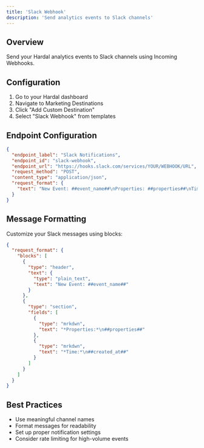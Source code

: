 ```yaml
---
title: 'Slack Webhook'
description: 'Send analytics events to Slack channels'
---
```


## Overview

Send your Hardal analytics events to Slack channels using Incoming Webhooks.

## Configuration

1. Go to your Hardal dashboard
2. Navigate to Marketing Destinations
3. Click "Add Custom Destination"
4. Select "Slack Webhook" from templates

## Endpoint Configuration

```json
{
  "endpoint_label": "Slack Notifications",
  "endpoint_id": "slack-webhook",
  "endpoint_url": "https://hooks.slack.com/services/YOUR/WEBHOOK/URL",
  "request_method": "POST",
  "content_type": "application/json",
  "request_format": {
    "text": "New Event: ##event_name##\nProperties: ##properties##\nTime: ##created_at##"
  }
}
```

## Message Formatting

Customize your Slack messages using blocks:

```json
{
  "request_format": {
    "blocks": [
      {
        "type": "header",
        "text": {
          "type": "plain_text",
          "text": "New Event: ##event_name##"
        }
      },
      {
        "type": "section",
        "fields": [
          {
            "type": "mrkdwn",
            "text": "*Properties:*\n##properties##"
          },
          {
            "type": "mrkdwn",
            "text": "*Time:*\n##created_at##"
          }
        ]
      }
    ]
  }
}
```

## Best Practices

- Use meaningful channel names
- Format messages for readability
- Set up proper notification settings
- Consider rate limiting for high-volume events 